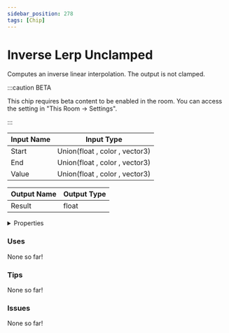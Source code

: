 ```yaml
---
sidebar_position: 278
tags: [Chip]
---
```


# Inverse Lerp Unclamped

Computes an inverse linear interpolation. The output is not clamped.

:::caution BETA

This chip requires beta content to be enabled in the room. You can access the setting in "This Room -> Settings".

:::


<EsbSvg />

| Input Name | Input Type |
|-----------|-----------|
| Start | Union(float , color , vector3) |
| End | Union(float , color , vector3) |
| Value | Union(float , color , vector3) |

| Output Name | Output Type |
|-----------|-----------|
| Result | float |


<details>
  <summary>Properties</summary>
  <div>
    <div>
    <table>
      <thead>
        <tr>
          <th>Is beta required?</th>
          <th>✅</th>
        </tr>
        <tr>
          <th>Is this chip a trolling risk?</th>
          <th>❌</th>
        </tr>
        <tr>
          <th>Chip UUID</th>
          <th>d33e7a63-ec6b-40b2-9f81-ab110457a9f2</th>
        </tr>
      </thead>
    </table>
    </div>
  </div>
</details>

### Uses

None so far!

### Tips

None so far!

### Issues

None so far!